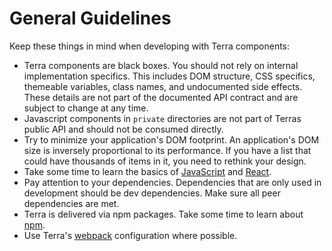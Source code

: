 # General Guidelines

Keep these things in mind when developing with Terra components:

* Terra components are black boxes. You should not rely on internal implementation specifics. This includes DOM structure, CSS specifics, themeable variables, class names, and undocumented side effects. These details are not part of the documented API contract and are subject to change at any time.
* Javascript components in `private` directories are not part of Terras public API and should not be consumed directly.
* Try to minimize your application's DOM footprint. An application's DOM size is inversely proportional to its performance. If you have a list that could have thousands of items in it, you need to rethink your design.
* Take some time to learn the basics of [JavaScript](https://developer.mozilla.org/en-US/docs/Web/JavaScript) and [React](https://reactjs.org/tutorial/tutorial.html).
* Pay attention to your dependencies. Dependencies that are only used in development should be dev dependencies. Make sure all peer dependencies are met.
* Terra is delivered via npm packages. Take some time to learn about [npm](https://docs.npmjs.com/about-npm/).
* Use Terra's [webpack](https://engineering.cerner.com/terra-ui/getting-started/terra-ui/webpack) configuration where possible.

